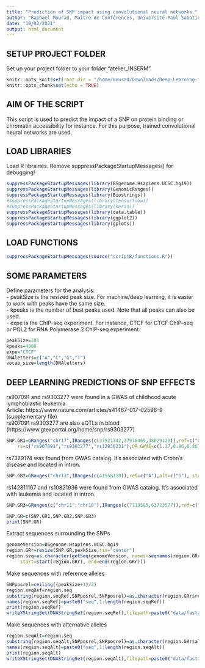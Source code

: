 ```yaml
---
title: "Prediction of SNP impact using convolutional neural networks."
author: "Raphael Mourad, Maître de Conférences, Université Paul Sabatier"
date: "10/02/2021"
output: html_document
---
```


## SETUP PROJECT FOLDER

Set up your project folder to your folder "atelier_INSERM".
```r
knitr::opts_knit$set(root.dir = "/home/mourad/Downloads/Deep-Learning-for-Genomics-Training-main/")
knitr::opts_chunk$set(echo = TRUE)
```

## AIM OF THE SCRIPT

This script is used to predict the impact of a SNP on protein binding or chromatin accessibility for instance. For this purpose, trained convolutional neural networks are used.

## LOAD LIBRARIES

Load R librairies.
Remove suppressPackageStartupMessages() for debugging!
```r
suppressPackageStartupMessages(library(BSgenome.Hsapiens.UCSC.hg19))
suppressPackageStartupMessages(library(GenomicRanges))
suppressPackageStartupMessages(library(Biostrings))
#suppressPackageStartupMessages(library(tensorflow))
#suppressPackageStartupMessages(library(keras))
suppressPackageStartupMessages(library(data.table))
suppressPackageStartupMessages(library(ggplot2))
suppressPackageStartupMessages(library(gplots))
```

## LOAD FUNCTIONS

```r
suppressPackageStartupMessages(source("scriptR/functions.R"))
```

## SOME PARAMETERS

Define parameters for the analysis:  
- peakSize is the resized peak size. For machine/deep learning, it is easier to work with peaks have the same size.  
- kpeaks is the number of best peaks used. Note that all peaks can also be used.  
- expe is the ChIP-seq experiment. For instance, CTCF for CTCF ChIP-seq or POL2 for RNA Polymerase 2 ChIP-seq experiment. 
```r
peakSize=201
kpeaks=4000
expe="CTCF"
DNAletters=c("A","C","G","T")
vocab_size=length(DNAletters)
```


## DEEP LEARNING PREDICTIONS OF SNP EFFECTS

rs907091 and rs9303277 were found in a GWAS of childhood acute lymphoblastic leukemia  
Article: https://www.nature.com/articles/s41467-017-02596-9 (supplementary file)  
rs907091 rs9303277 are also eQTLs in blood (https://www.gtexportal.org/home/snp/rs9303277)  
```r
SNP.GR1=GRanges("chr17",IRanges(c(37921742,37976469,38029120)),ref=c("C","C","C"),alt=c("T","T","G"),strand='+',
	rs=c("rs907091","rs9303277","rs12936231"),OR_GWAS=c(1.17,0.86,0.86), Effect_eQTL=c(0.32,-0.33,-0.34))
```

rs7329174 was found from GWAS catalog. It's associated with Crohn's disease and located in intron.
```r
SNP.GR2=GRanges("chr13",IRanges(c(41558110)),ref=c("A"),alt=c("G"), strand='+', rs=c(" rs7329174"),OR_GWAS=c(1.27))
```

rs142811167 and rs10821936 were found from GWAS catalog. It's associated with leukemia and located in intron.
```r
SNP.GR3=GRanges(c("chr11","chr10"),IRanges(c(7719585,63723577)),ref=c("C","T"),alt=c("T","C"), strand='+', rs=c("rs142811167","rs10821936"),OR_GWAS=c(87,1.8))
```

```r
SNP.GR=c(SNP.GR1,SNP.GR2,SNP.GR3)
print(SNP.GR)
```

Extract sequences surrounding the SNPs
```r
genomeVersion=BSgenome.Hsapiens.UCSC.hg19
region.GRr=resize(SNP.GR,peakSize,fix="center")
region.seq=as.character(getSeq(genomeVersion, names=seqnames(region.GRr),
     start=start(region.GRr), end=end(region.GRr)))
```


Make sequences with reference alleles
```r
SNPposrel=ceiling((peakSize+1)/2)
region.seqRef=region.seq
substring(region.seqRef,SNPposrel,SNPposrel)=as.character(region.GRr$ref)
names(region.seqRef)=paste0("seq",1:length(region.seqRef))
print(region.seqRef)
writeXStringSet(DNAStringSet(region.seqRef),filepath=paste0("data/fasta/sequences_SNPref_hg19.fa"))
```

Make sequences with alternative alleles
```r
region.seqAlt=region.seq
substring(region.seqAlt,SNPposrel,SNPposrel)=as.character(region.GRr$alt)
names(region.seqAlt)=paste0("seq",1:length(region.seqAlt))
print(region.seqAlt)
writeXStringSet(DNAStringSet(region.seqAlt),filepath=paste0("data/fasta/sequences_SNPalt_hg19.fa"))
```







